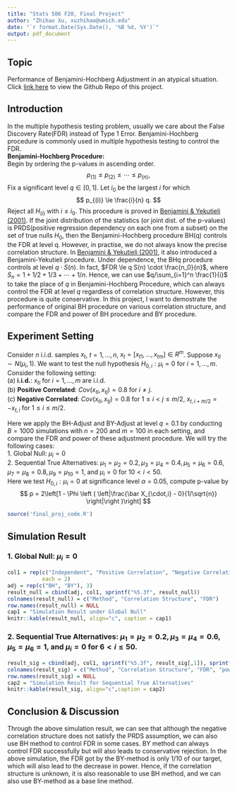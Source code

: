 ```yaml
---
title: "Stats 506 F20, Final Project"
author: "Zhihao Xu, xuzhihao@umich.edu"
date: "`r format.Date(Sys.Date(), '%B %d, %Y')`"
output: pdf_document
---
```


## Topic
Performance of Benjamini-Hochberg Adjustment in an atypical situation. Click [link here](https://github.com/ZhihaoXu/Stats506_finalproject) to view the Github Repo of this project.

## Introduction
In the multiple hypothesis testing problem, usually we care about the False Discovery Rate(FDR) instead of Type 1 Error. Benjamini-Hochberg procedure is commonly used in multiple hypothesis testing to control the FDR.  
**Benjamini-Hochberg Procedure:**  
Begin by ordering the p-values in ascending order.
$$
p_{(1)} \le p_{(2)} \le \cdots \le p_{(n)},
$$
Fix a significant level $q \in [0,1]$. Let $i_0$ be the largest $i$ for which
$$
p_{(i)} \le \frac{i}{n} q.
$$
Reject all $H_{(i)}$ with $i \le i_0$. This procedure is proved in [Benjamini & Yekutieli (2001)](https://projecteuclid.org/euclid.aos/1013699998). If the joint distribution of the statistics (or joint dist. of the p-values) is PRDS(positive regression dependency on each one from a subset) on the set of true nulls $H_0$, then the Benjamini-Hochberg procedure BH(q) controls the FDR at level q. However, in practise, we do not always know the precise correlation structure. In [Benjamini & Yekutieli (2001)](https://projecteuclid.org/euclid.aos/1013699998), it also introduced a Benjamini-Yekutieli procedure. Under dependence, the BHq procedure controls at level $q\cdot S(n)$. In fact, $FDR \le q S(n) \cdot \frac{n_0}{n}$, where $S_n = 1 + 1/2 + 1/3 + \cdots + 1/n$. Hence, we can use $q/\sum_{i=1}^n \frac{1}{i}$ to take the place of $q$ in Benjamini-Hochberg Procedure, which can always control the FDR at level $q$ regardless of correlation structure. However, this procedure is quite conservative. In this project, I want to demostrate the performance of original BH procedure on various correlation structure, and compare the FDR and power of BH procedure and BY procedure.

## Experiment Setting
Consider $n$ i.i.d. samples $x_t$, $t = 1,...,n$, $x_t = [x_{t1},...,x_{tm}] \in R^m$. Suppose $x_{ti} \sim N(\mu_i,1)$. We want to test the null hypothesis $H_{0,i} : \mu_i = 0$ for $i = 1,...,m$. Consider the following setting:  
(a) **i.i.d.**: $x_{ti}$ for $i = 1, ... , m$ are i.i.d.  
(b) **Positive Correlated**: $Cov(x_{ti}, x_{tj}) = 0.8$ for $i\ne j$.  
(c) **Negative Correlated**: $Cov(x_{ti}, x_{tj}) = 0.8$ for $1 \le i <j \le m/2$, $x_{t, i+m/2} = -x_{t,i}$ for $1 \le i \le m/2$.  
 
Here we apply the BH-Adjust and BY-Adjust at level $q=0.1$ by conducting $B=1000$ simulations with $n=200$ and $m=100$ in each setting, and compare the FDR and power of these adjustment procedure. We will try the following cases:  
1. Global Null: $\mu_i=0$  
2. Sequential True Alternatives: $\mu_1=\mu_2=0.2, \mu_3=\mu_4 = 0.4, \mu_5=\mu_6=0.6, \mu_7=\mu_8=0.8, \mu_9=\mu_{10}=1$, and $\mu_i=0$ for $10<i<50$.  
Here we test $H_{0,i}: \mu_i = 0$ at significance level $\alpha = 0.05$, compute p-value by
$$
p = 2\left[1 - \Phi \left ( \left|\frac{\bar X_{\cdot,i} - 0}{1/\sqrt{n}} \right|\right )\right]
$$

```r
source('final_proj_code.R')
```

## Simulation Result
### 1. Global Null: $\mu_i=0$
```r
col1 = rep(c("Independent", "Positive Correlation", "Negative Correlation"), 
           each = 2)
adj = rep(c("BH", "BY"), 3)
result_null = cbind(adj, col1, sprintf("%5.3f", result_null))
colnames(result_null) = c("Method", "Correlation Structure", "FDR")
row.names(result_null) = NULL
cap1 = "Simulation Result under Global Null"
knitr::kable(result_null, align="c", caption = cap1)
```

### 2. Sequential True Alternatives: $\mu_1=\mu_2=0.2, \mu_3=\mu_4 = 0.6, \mu_5=\mu_6=1,$ and $\mu_i=0$ for $6<i\le50$.
```r
result_sig = cbind(adj, col1, sprintf("%5.3f", result_sig[,1]), sprintf("%5.3f", result_sig[,2]))
colnames(result_sig) = c("Method", "Correlation Structure", "FDR", "power")
row.names(result_sig) = NULL
cap2 = "Simulation Result for Sequential True Alternatives"
knitr::kable(result_sig, align="c",caption = cap2)
```


## Conclusion & Discussion
Through the above simulation result, we can see that although the negative correlation structure does not satisfy the PRDS assumption, we can also use BH method to control FDR in some cases. BY method can always control FDR successfully but will also leads to conservative rejection. In the above simulation, the FDR got by the BY-method is only 1/10 of our target, which will also lead to the decrease in power. Hence, if the correlation structure is unknown, it is also reasonable to use BH method, and we can also use BY-method as a base line method.





